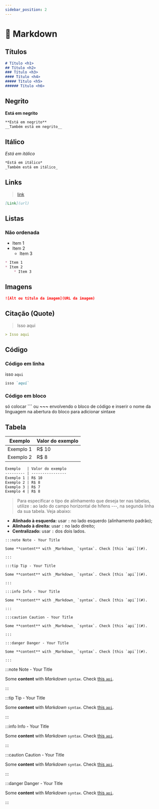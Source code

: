 ```yaml
---
sidebar_position: 2
---
```


# 📝 Markdown
## Títulos
```markdown
# Título <h1>
## Título <h2>
### Título <h3>
#### Título <h4>
##### Título <h5>
###### Título <h6>
```
## Negrito
**Está em negrito**

```markdown
**Está em negrito**
__Também está em negrito__
```
## Itálico
*Está em itálico*

```markdown
*Está em itálico*
_Também está em itálico_
```

## Links
> [link](#)
```markdown
[Link](url)
```

## Listas
### Não ordenada
* Item 1
* Item 2
    * Item 3
```markdown
* Item 1
* Item 2
    * Item 3
```

## Imagens
```markdown
![Alt ou título da imagem](URL da imagem)
```

## Citação (Quote)
> Isso aqui
```markdown
> Isso aqui
```

## Código
### Código em linha
isso `aqui`
```markdown
isso `aqui`
```
### Código em bloco
só colocar **```** ou **~~~** envolvendo o bloco de código e inserir o nome da linguagem na abertura do bloco para adicionar sintaxe

## Tabela
Exemplo   | Valor do exemplo
--------- | ------
Exemplo 1 | R$ 10
Exemplo 2 | R$ 8

```markdown
Exemplo   | Valor do exemplo
--------- | ----------------
Exemplo 1 | R$ 10
Exemplo 2 | R$ 8
Exemplo 3 | R$ 7
Exemplo 4 | R$ 8
```
> Para especificar o tipo de alinhamento que deseja ter nas tabelas, utilize : ao lado do campo horizontal de hífens ---, na segunda linha da sua tabela. Veja abaixo:
- **Alinhado à esquerda:** usar `:` no lado esquerdo (alinhamento padrão);
- **Alinhado à direita:** usar `:` no lado direito;
- **Centralizado:** usar `:` dos dois lados.

```mdx
:::note Note - Your Title

Some **content** with _Markdown_ `syntax`. Check [this `api`](#).

:::

:::tip Tip - Your Title

Some **content** with _Markdown_ `syntax`. Check [this `api`](#).

:::

:::info Info - Your Title

Some **content** with _Markdown_ `syntax`. Check [this `api`](#).

:::

:::caution Caution - Your Title

Some **content** with _Markdown_ `syntax`. Check [this `api`](#).

:::

:::danger Danger - Your Title

Some **content** with _Markdown_ `syntax`. Check [this `api`](#).

:::
```

:::note Note - Your Title

Some **content** with _Markdown_ `syntax`. Check [this `api`](#).

:::

:::tip Tip - Your Title

Some **content** with _Markdown_ `syntax`. Check [this `api`](#).

:::

:::info Info - Your Title

Some **content** with _Markdown_ `syntax`. Check [this `api`](#).

:::

:::caution Caution - Your Title

Some **content** with _Markdown_ `syntax`. Check [this `api`](#).

:::

:::danger Danger - Your Title

Some **content** with _Markdown_ `syntax`. Check [this `api`](#).

:::